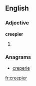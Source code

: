 ==English==

===Adjective===
'''creepier'''
# {{comparative of|creepy}}

===Anagrams===
* [[creperie#English|creperie]]

[[fr:creepier]]